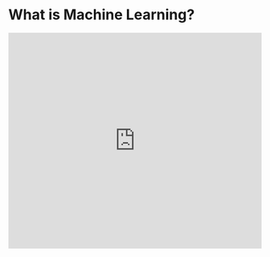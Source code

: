 
# What is Machine Learning?

<Bleed>
  <iframe
    width="100%"
    height="430"
    src="https://www.youtube.com/embed/RdC7KZ6OFPA"
    frameborder="0"
    allow="accelerometer; autoplay; clipboard-write; encrypted-media; gyroscope; picture-in-picture"
    allowfullscreen
  />
</Bleed>

<Callout>
    A **model** is a mathematical relationship derived from data that an ML system uses to make predictions
</Callout>

